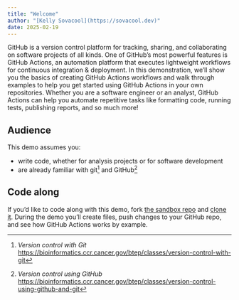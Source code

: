 ```yaml
---
title: "Welcome"
author: "[Kelly Sovacool](https://sovacool.dev)"
date: 2025-02-19
---
```


GitHub is a version control platform for tracking, sharing, and collaborating on
software projects of all kinds. One of GitHub's most powerful features is GitHub
Actions, an automation platform that executes lightweight workflows for
continuous integration & deployment. In this demonstration, we'll show you the
basics of creating GitHub Actions workflows and walk through examples to help
you get started using GitHub Actions in your own repositories. Whether you are a
software engineer or an analyst, GitHub Actions can help you automate repetitive
tasks like formatting code, running tests, publishing reports, and so much more!

## Audience

This demo assumes you:

- write code, whether for analysis projects or for software development
- are already familiar with git^[_Version control with Git_ <https://bioinformatics.ccr.cancer.gov/btep/classes/version-control-with-git>] and GitHub^[_Version control using GitHub_ <https://bioinformatics.ccr.cancer.gov/btep/classes/version-control-using-github-and-git>]

## Code along

If you'd like to code along with this demo, 
fork [the sandbox repo](https://github.com/kelly-sovacool/gh-actions-sandbox/fork)
and [clone it](https://docs.github.com/en/repositories/creating-and-managing-repositories/cloning-a-repository).
During the demo you'll create files, push changes to your GitHub repo,
and see how GitHub Actions works by example.
